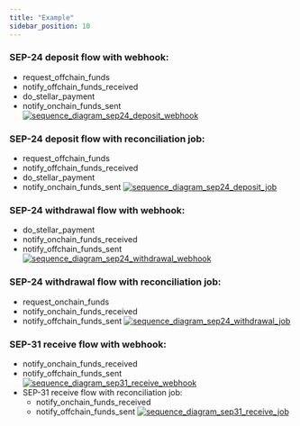 ```yaml
---
title: "Example"
sidebar_position: 10
---
```



### SEP-24 deposit flow with webhook:

- request_offchain_funds
- notify_offchain_funds_received
- do_stellar_payment
- notify_onchain_funds_sent [![sequence_diagram_sep24_deposit_webhook](/assets/sequence_diagram_sep24_deposit_webhook.png)](/assets/sequence_diagram_sep24_deposit_webhook.png)
  <br />

### SEP-24 deposit flow with reconciliation job:

- request_offchain_funds
- notify_offchain_funds_received
- do_stellar_payment
- notify_onchain_funds_sent [![sequence_diagram_sep24_deposit_job](/assets/sequence_diagram_sep24_deposit_job.png)](/assets/sequence_diagram_sep24_deposit_job.png)
  <br />

### SEP-24 withdrawal flow with webhook:

- do_stellar_payment
- notify_onchain_funds_received
- notify_offchain_funds_sent [![sequence_diagram_sep24_withdrawal_webhook](/assets/sequence_diagram_sep24_withdrawal_webhook.png)](/assets/sequence_diagram_sep24_withdrawal_webhook.png)
  <br />

### SEP-24 withdrawal flow with reconciliation job:

- request_onchain_funds
- notify_onchain_funds_received
- notify_offchain_funds_sent [![sequence_diagram_sep24_withdrawal_job](/assets/sequence_diagram_sep24_withdrawal_job.png)](/assets/sequence_diagram_sep24_withdrawal_job.png)
  <br />

### SEP-31 receive flow with webhook:

- notify_onchain_funds_received
- notify_offchain_funds_sent [![sequence_diagram_sep31_receive_webhook](/assets/sequence_diagram_sep31_receive_webhook.png)](/assets/sequence_diagram_sep31_receive_webhook.png)
  <br />
- SEP-31 receive flow with reconciliation job:
  - notify_onchain_funds_received
  - notify_offchain_funds_sent [![sequence_diagram_sep31_receive_job](/assets/sequence_diagram_sep31_receive_job.png)](/assets/sequence_diagram_sep31_receive_job.png)
